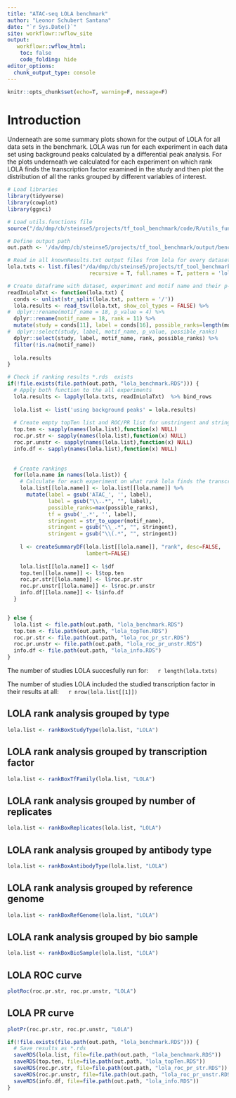 ```yaml
---
title: "ATAC-seq LOLA benchmark"
author: "Leonor Schubert Santana"
date: "`r Sys.Date()`" 
site: workflowr::wflow_site
output:
   workflowr::wflow_html:
    toc: false
    code_folding: hide
editor_options:
  chunk_output_type: console
---
```


```r
knitr::opts_chunk$set(echo=T, warning=F, message=F)
```

# Introduction

Underneath are some summary plots shown for the output of LOLA for all data sets in the benchmark. LOLA was run for each experiment in each data set using background peaks calculated by a differential peak analysis. For the plots underneath we calculated for each experiment on which rank LOLA finds the transcription factor examined in the study and then plot the distribution of all the ranks grouped by different variables of interest.

```r
# Load libraries
library(tidyverse)
library(cowplot)
library(ggsci)

# Load utils.functions file
source("/da/dmp/cb/steinse5/projects/tf_tool_benchmark/code/R/utils_functions.R")

# Define output path
out.path <- '/da/dmp/cb/steinse5/projects/tf_tool_benchmark/output/benchmark_data/atacseq/lola/'

# Read in all knownResults.txt output files from lola for every dataset
lola.txts <- list.files("/da/dmp/cb/steinse5/projects/tf_tool_benchmark/data/atacseq/",
                          recursive = T, full.names = T, pattern = 'lola.txt')

# Create dataframe with dataset, experiment and motif name and their p-value
readInLolaTxt <- function(lola.txt) {
  conds <- unlist(str_split(lola.txt, pattern = '/'))
  lola.results <- read_tsv(lola.txt, show_col_types = FALSE) %>%
#  dplyr::rename(motif_name = 18, p_value = 4) %>%
  dplyr::rename(motif_name = 18, rank = 11) %>%  
  mutate(study = conds[11], label = conds[16], possible_ranks=length(motif_name)) %>%
#  dplyr::select(study, label, motif_name, p_value, possible_ranks)
  dplyr::select(study, label, motif_name, rank, possible_ranks) %>%
  filter(!is.na(motif_name))
 
  lola.results
} 

# Check if ranking results *.rds  exists
if(!file.exists(file.path(out.path, "lola_benchmark.RDS"))) {
  # Apply both function to the all experiments
  lola.results <- lapply(lola.txts, readInLolaTxt)  %>% bind_rows
  
  lola.list <- list('using background peaks' = lola.results)
  
  # Create empty topTen list and ROC/PR list for unstringent and stringent and info
  top.ten <- sapply(names(lola.list),function(x) NULL)
  roc.pr.str <- sapply(names(lola.list),function(x) NULL)
  roc.pr.unstr <- sapply(names(lola.list),function(x) NULL)
  info.df <- sapply(names(lola.list),function(x) NULL)
  
  
  # Create rankings 
  for(lola.name in names(lola.list)) {
    # Calculate for each experiment on what rank lola finds the transcription factor examined in the study
    lola.list[[lola.name]] <- lola.list[[lola.name]] %>%
      mutate(label = gsub('ATAC_', '', label),
             label = gsub("\\..*", "", label),
             possible_ranks=max(possible_ranks),
             tf = gsub('_.*', '', label),
             stringent = str_to_upper(motif_name),
             stringent = gsub("\\_.*", "", stringent),
             stringent = gsub("\\(.*", "", stringent)) 
    
    l <- createSummaryDF(lola.list[[lola.name]], "rank", desc=FALSE, 
                         lambert=FALSE)
    
    lola.list[[lola.name]] <- l$df
    top.ten[[lola.name]] <- l$top.ten
    roc.pr.str[[lola.name]] <- l$roc.pr.str
    roc.pr.unstr[[lola.name]] <- l$roc.pr.unstr
    info.df[[lola.name]] <- l$info.df
  }


} else {
  lola.list <- file.path(out.path, "lola_benchmark.RDS")
  top.ten <- file.path(out.path, "lola_topTen.RDS")
  roc.pr.str <- file.path(out.path, "lola_roc_pr_str.RDS")
  roc.pr.unstr <- file.path(out.path, "lola_roc_pr_unstr.RDS")
  info.df <- file.path(out.path, "lola_info.RDS")
}


```

The number of studies LOLA succesfully run for: &emsp; `r length(lola.txts)` \

The number of studies LOLA included the studied transcription factor in their results at all: &emsp; `r nrow(lola.list[[1]])`


## LOLA rank analysis grouped by type {.tabset}

```r
lola.list <- rankBoxStudyType(lola.list, "LOLA")
```

## LOLA rank analysis grouped by transcription factor {.tabset}

```r
lola.list <- rankBoxTfFamily(lola.list, "LOLA")
```

## LOLA rank analysis grouped by number of replicates {.tabset}

```r
lola.list <- rankBoxReplicates(lola.list, "LOLA")
```

## LOLA rank analysis grouped by antibody type {.tabset}

```r
lola.list <- rankBoxAntibodyType(lola.list, "LOLA")
```

## LOLA rank analysis grouped by reference genome {.tabset}

```r
lola.list <- rankBoxRefGenome(lola.list, "LOLA")
```

## LOLA rank analysis grouped by bio sample {.tabset}

```r
lola.list <- rankBoxBioSample(lola.list, "LOLA")
```

## LOLA ROC curve {.tabset}

```r
plotRoc(roc.pr.str, roc.pr.unstr, "LOLA")
```

## LOLA PR curve {.tabset}

```r
plotPr(roc.pr.str, roc.pr.unstr, "LOLA")
```

```r
if(!file.exists(file.path(out.path, "lola_benchmark.RDS"))) {
  # Save results as *.rds
  saveRDS(lola.list, file=file.path(out.path, "lola_benchmark.RDS"))
  saveRDS(top.ten, file=file.path(out.path, "lola_topTen.RDS"))
  saveRDS(roc.pr.str, file=file.path(out.path, "lola_roc_pr_str.RDS"))
  saveRDS(roc.pr.unstr, file=file.path(out.path, "lola_roc_pr_unstr.RDS"))
  saveRDS(info.df, file=file.path(out.path, "lola_info.RDS"))
}
```

